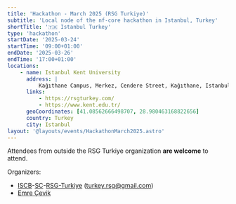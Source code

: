 ```yaml
---
title: 'Hackathon - March 2025 (RSG Turkiye)'
subtitle: 'Local node of the nf-core hackathon in Istanbul, Turkey'
shortTitle: '🇹🇷 Istanbul Turkey'
type: 'hackathon'
startDate: '2025-03-24'
startTime: '09:00+01:00'
endDate: '2025-03-26'
endTime: '17:00+01:00'
locations:
    - name: Istanbul Kent University
      address: |
          Kağıthane Campus, Merkez, Cendere Street, Kağıthane, Istanbul,  Student Clubs Common Room 112
      links:
          - https://rsgturkey.com/
          - https://www.kent.edu.tr/
      geoCoordinates: [41.08562666498707, 28.980463168822656]
      country: Turkey
      city: Istanbul
layout: '@layouts/events/HackathonMarch2025.astro'
---
```


Attendees from outside the RSG Turkiye organization **are welcome** to attend.

Organizers:

-   [ISCB](https://www.iscb.org/)-[SC](https://wp.iscbsc.org/)-[RSG-Turkiye](https://rsgturkey.com/) ([turkey.rsg@gmail.com](mailto:turkey.rsg@gmail.com))
-   [<i class="fab fa-slack"></i> Emre Çevik](https://nfcore.slack.com/team/U081Q2VU4GG)


